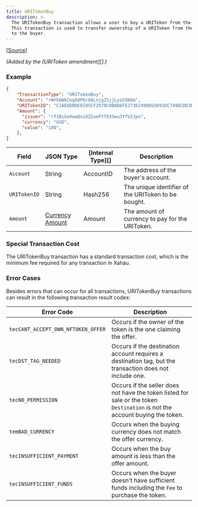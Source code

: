 ```yaml
---
title: URITokenBuy
description: >-
  The URITokenBuy transaction allows a user to buy a URIToken from the issuer.
  This transaction is used to transfer ownership of a URIToken from the issuer
  to the buyer.
---
```

\[[Source](https://github.com/Xahau/xahaud/blob/dev/src/ripple/app/tx/impl/URIToken.cpp)]

_(Added by the \[URIToken amendment]\[].)_

### Example

```json
{
    "TransactionType": "URITokenBuy",
    "Account": "rWYkbWkCeg8dP6rXALnjgZSjjLyih5NXm",
    "URITokenID": "C1AE6DDDEEC05CF2978C0BAD6FE27362498DGS691DC749DCDD3B95992978C0BA",
    "Amount": {
      "issuer": "rf1BiGeXwwQoi8Z2ueFYTEXSwuJYfV2Jpn",
      "currency": "USD",
      "value": "100",
    },
}
```

| Field        | JSON Type                                                                                                                          | \[Internal Type]\[] | Description                                         |
| ------------ | ---------------------------------------------------------------------------------------------------------------------------------- | ------------------- | --------------------------------------------------- |
| `Account`    | String                                                                                                                             | AccountID           | The address of the buyer's account.                 |
| `URITokenID` | String                                                                                                                             | Hash256             | The unique identifier of the URIToken to be bought. |
| `Amount`     | [Currency Amount](https://docs.xahau.network/technical/protocol-reference/data-types/currency-formats#specifying-currency-amounts) | Amount              | The amount of currency to pay for the URIToken.     |

### Special Transaction Cost

The URITokenBuy transaction has a standard transaction cost, which is the minimum fee required for any transaction in Xahau.

### Error Cases

Besides errors that can occur for all transactions, URITokenBuy transactions can result in the following transaction result codes:

| Error Code                         | Description                                                                                                                  |
| ---------------------------------- | ---------------------------------------------------------------------------------------------------------------------------- |
| `tecCANT_ACCEPT_OWN_NFTOKEN_OFFER` | Occurs if the owner of the token is the one claiming the offer.                                                              |
| `tecDST_TAG_NEEDED`                | Occurs if the destination account requires a destination tag, but the transaction does not include one.                      |
| `tecNO_PERMISSION`                 | Occurs if the seller does not have the token listed for sale or the token `Destination` is not the account buying the token. |
| `temBAD_CURRENCY`                  | Occurs when the buying currency does not match the offer currency.                                                           |
| `tecINSUFFICIENT_PAYMENT`          | Occurs when the buy amount is less than the offer amount.                                                                    |
| `tecINSUFFICIENT_FUNDS`            | Occurs when the buyer doesn't have sufficient funds including the `Fee` to purchase the token.                               |
